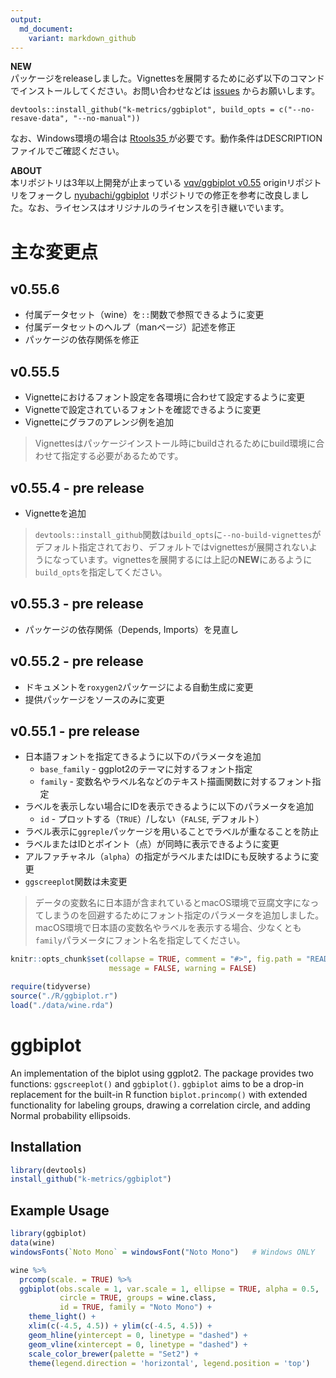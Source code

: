 ```yaml
---
output:
  md_document:
    variant: markdown_github
---
```


<!-- README.md is generated from README.Rmd. Please edit that file -->

**NEW**  
パッケージをreleaseしました。Vignettesを展開するために必ず以下のコマンドでインストールしてください。お問い合わせなどは [issues](https://github.com/k-metrics/ggbiplot/issues) からお願いします。  

```
devtools::install_github("k-metrics/ggbiplot", build_opts = c("--no-resave-data", "--no-manual"))
```

なお、Windows環境の場合は [Rtools35 <i class="fa fa-external-link"></i>](https://cran.r-project.org/bin/windows/Rtools/){target="_blank" title="Building R for Windows"} が必要です。動作条件はDESCRIPTIONファイルでご確認ください。  


**ABOUT**  
本リポジトリは3年以上開発が止まっている [vqv/ggbiplot v0.55](https://github.com/vqv/ggbiplot) originリポジトリをフォークし [nyubachi/ggbiplot](https://github.com/nyubachi/ggbiplot) リポジトリでの修正を参考に改良しました。なお、ライセンスはオリジナルのライセンスを引き継いでいます。



主な変更点
==========

v0.55.6
-------

* 付属データセット（wine）を`::`関数で参照できるように変更
* 付属データセットのヘルプ（manページ）記述を修正
* パッケージの依存関係を修正


v0.55.5
-------

* Vignetteにおけるフォント設定を各環境に合わせて設定するように変更
* Vignetteで設定されているフォントを確認できるように変更
* Vignetteにグラフのアレンジ例を追加


> Vignettesはパッケージインストール時にbuildされるためにbuild環境に合わせて指定する必要があるためです。


v0.55.4 - pre release
-------

* Vignetteを追加


> `devtools::install_github`関数は`build_opts`に`--no-build-vignettes`がデフォルト指定されており、デフォルトではvignettesが展開されないようになっています。vignettesを展開するには上記の**NEW**にあるように`build_opts`を指定してください。


v0.55.3 - pre release
-------

* パッケージの依存関係（Depends, Imports）を見直し


v0.55.2 - pre release
-------

* ドキュメントを`roxygen2`パッケージによる自動生成に変更
* 提供パッケージをソースのみに変更


v0.55.1 - pre release
-------

* 日本語フォントを指定てきるように以下のパラメータを追加
    * `base_family` - ggplot2のテーマに対するフォント指定
    * `family` - 変数名やラベル名などのテキスト描画関数に対するフォント指定
* ラベルを表示しない場合にIDを表示できるように以下のパラメータを追加
    * `id` - プロットする（`TRUE`）/しない（`FALSE`, デフォルト）
* ラベル表示に`ggreple`パッケージを用いることでラベルが重なることを防止
* ラベルまたはIDとポイント（点）が同時に表示できるように変更
* アルファチャネル（`alpha`）の指定がラベルまたはIDにも反映するように変更
* `ggscreeplot`関数は未変更

> データの変数名に日本語が含まれているとmacOS環境で豆腐文字になってしまうのを回避するためにフォント指定のパラメータを追加しました。macOS環境で日本語の変数名やラベルを表示する場合、少なくとも`family`パラメータにフォント名を指定してください。  


```r
knitr::opts_chunk$set(collapse = TRUE, comment = "#>", fig.path = "README-",
                      message = FALSE, warning = FALSE)

require(tidyverse)
source("./R/ggbiplot.r")
load("./data/wine.rda")
```

ggbiplot
========

An implementation of the biplot using ggplot2. The package provides two functions: `ggscreeplot()` and `ggbiplot()`. `ggbiplot` aims to be a drop-in replacement for the built-in R function `biplot.princomp()` with extended functionality for labeling groups, drawing a correlation circle, and adding Normal probability ellipsoids.


Installation
------------

```r
library(devtools)
install_github("k-metrics/ggbiplot")
```

Example Usage
-------------

```r
library(ggbiplot)
data(wine)
windowsFonts(`Noto Mono` = windowsFont("Noto Mono")   # Windows ONLY
```

```r
wine %>% 
  prcomp(scale. = TRUE) %>% 
  ggbiplot(obs.scale = 1, var.scale = 1, ellipse = TRUE, alpha = 0.5,
           circle = TRUE, groups = wine.class,
           id = TRUE, family = "Noto Mono") +
    theme_light() + 
    xlim(c(-4.5, 4.5)) + ylim(c(-4.5, 4.5)) + 
    geom_hline(yintercept = 0, linetype = "dashed") + 
    geom_vline(xintercept = 0, linetype = "dashed") + 
    scale_color_brewer(palette = "Set2") + 
    theme(legend.direction = 'horizontal', legend.position = 'top')
```

